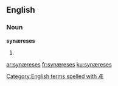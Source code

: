 ==English==

===Noun===
'''synæreses''' {{p}}

# {{plural of|synæresis|lang=en}}

[[Category:English terms spelled with Æ]]

[[ar:synæreses]]
[[fr:synæreses]]
[[ku:synæreses]]